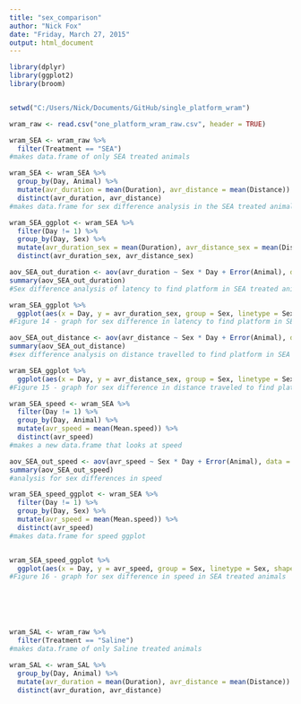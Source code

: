 ```yaml
---
title: "sex_comparison"
author: "Nick Fox"
date: "Friday, March 27, 2015"
output: html_document
---
```


```r

library(dplyr)
library(ggplot2)
library(broom)


setwd("C:/Users/Nick/Documents/GitHub/single_platform_wram")

wram_raw <- read.csv("one_platform_wram_raw.csv", header = TRUE)

wram_SEA <- wram_raw %>%
  filter(Treatment == "SEA")
#makes data.frame of only SEA treated animals

wram_SEA <- wram_SEA %>%
  group_by(Day, Animal) %>%
  mutate(avr_duration = mean(Duration), avr_distance = mean(Distance)) %>%
  distinct(avr_duration, avr_distance)
#makes data.frame for sex difference analysis in the SEA treated animals

wram_SEA_ggplot <- wram_SEA %>%
  filter(Day != 1) %>%
  group_by(Day, Sex) %>%
  mutate(avr_duration_sex = mean(Duration), avr_distance_sex = mean(Distance)) %>%
  distinct(avr_duration_sex, avr_distance_sex)

aov_SEA_out_duration <- aov(avr_duration ~ Sex * Day + Error(Animal), data = wram_SEA)
summary(aov_SEA_out_duration)
#Sex difference analysis of latency to find platform in SEA treated animals

wram_SEA_ggplot %>%
  ggplot(aes(x = Day, y = avr_duration_sex, group = Sex, linetype = Sex, shape = Sex)) + geom_point(size = 3) + geom_line(size = 1, alpha = 0.8) + theme_bw() + ylab("Average latency to find platform") + ggtitle("Figure 14. Average latency to find platform over day\nin males and females from SEA treated mothers") + theme (plot.title = element_text(size = 16, face = "bold")) + geom_smooth(method = "lm", se = FALSE, colour = "black")
#Figure 14 - graph for sex difference in latency to find platform in SEA treated animals

aov_SEA_out_distance <- aov(avr_distance ~ Sex * Day + Error(Animal), data = wram_SEA)
summary(aov_SEA_out_distance)
#sex difference analysis on distance travelled to find platform in SEA treated animals

wram_SEA_ggplot %>%
  ggplot(aes(x = Day, y = avr_distance_sex, group = Sex, linetype = Sex, shape = Sex)) + geom_point(size = 3) + geom_line(size = 1, alpha = 0.8) + theme_bw() + ylab("Average distance traveled before finding platform") + ggtitle("Figure 15. Average distance traveled to find platform over day\nin males and females from SEA treated mothers") + theme (plot.title = element_text(size = 16, face = "bold")) + geom_smooth(method = "lm", se = FALSE, colour = "black")
#Figure 15 - graph for sex difference in distance traveled to find platform in SEA treated animals

wram_SEA_speed <- wram_SEA %>%
  filter(Day != 1) %>%
  group_by(Day, Animal) %>%
  mutate(avr_speed = mean(Mean.speed)) %>%
  distinct(avr_speed)
#makes a new data.frame that looks at speed

aov_SEA_out_speed <- aov(avr_speed ~ Sex * Day + Error(Animal), data = wram_SEA_speed)
summary(aov_SEA_out_speed)
#analysis for sex differences in speed

wram_SEA_speed_ggplot <- wram_SEA %>%
  filter(Day != 1) %>%
  group_by(Day, Sex) %>%
  mutate(avr_speed = mean(Mean.speed)) %>%
  distinct(avr_speed)
#makes data.frame for speed ggplot


wram_SEA_speed_ggplot %>%
  ggplot(aes(x = Day, y = avr_speed, group = Sex, linetype = Sex, shape = Sex)) + geom_point(size = 3) + geom_line(size = 1, alpha = 0.8) + theme_bw() + ylab("Average speed (m/s)") + ggtitle("Figure 16. Average speed find platform over day\nin males and females from SEA treated mothers") + theme (plot.title = element_text(size = 16, face = "bold")) + geom_smooth(method = "lm", se = FALSE, colour = "black")
#Figure 16 - graph for sex difference in speed in SEA treated animals






wram_SAL <- wram_raw %>%
  filter(Treatment == "Saline")
#makes data.frame of only Saline treated animals

wram_SAL <- wram_SAL %>%
  group_by(Day, Animal) %>%
  mutate(avr_duration = mean(Duration), avr_distance = mean(Distance)) %>%
  distinct(avr_duration, avr_distance)


```
